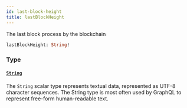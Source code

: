 ```yaml
---
id: last-block-height
title: lastBlockHeight
---
```



The last block process by the blockchain

```graphql
lastBlockHeight: String!
```


### Type

#### [`String`](/docs/testnet/graphql/scalars/string) 

The `String` scalar type represents textual data, represented as UTF-8 character sequences. The String type is most often used by GraphQL to represent free-form human-readable text.




